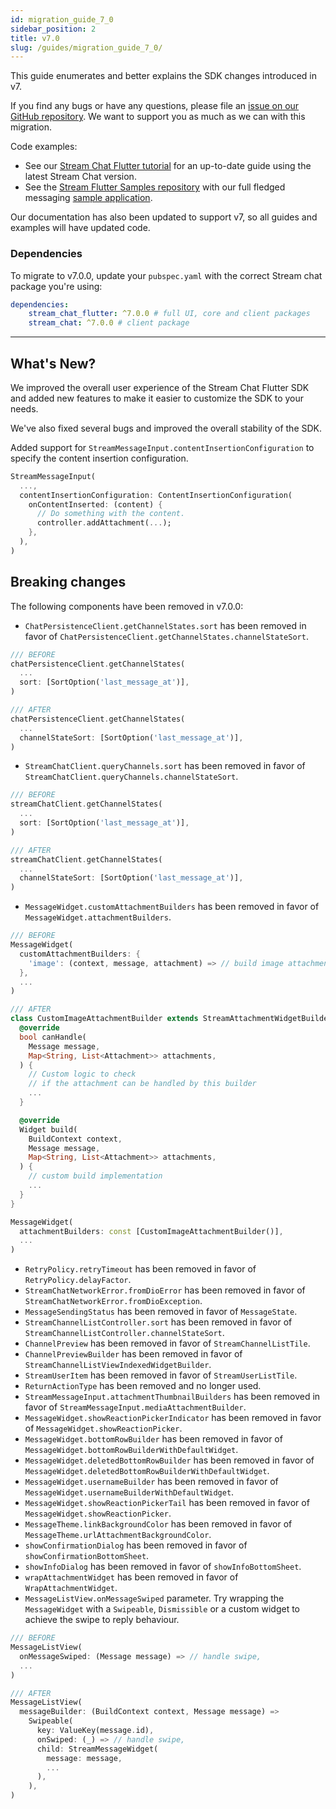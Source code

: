 ```yaml
---
id: migration_guide_7_0
sidebar_position: 2
title: v7.0
slug: /guides/migration_guide_7_0/
---
```


This guide enumerates and better explains the SDK changes introduced in v7.

If you find any bugs or have any questions, please file an [issue on our GitHub repository](https://github.com/GetStream/stream-chat-flutter/issues). We want to support you as much as we can with this migration.

Code examples:

- See our [Stream Chat Flutter tutorial](https://getstream.io/chat/flutter/tutorial/) for an up-to-date guide using the latest Stream Chat version.
- See the [Stream Flutter Samples repository](https://github.com/GetStream/flutter-samples) with our full fledged messaging [sample application](https://github.com/GetStream/flutter-samples/tree/main/packages/stream_chat_v1).

Our documentation has also been updated to support v7, so all guides and examples will have updated code.

### Dependencies

To migrate to v7.0.0, update your `pubspec.yaml` with the correct Stream chat package you're using:

```yaml
dependencies:
	stream_chat_flutter: ^7.0.0 # full UI, core and client packages
	stream_chat: ^7.0.0 # client package
```

---

## What's New?

We improved the overall user experience of the Stream Chat Flutter SDK and added new features to make it easier to customize the SDK to your needs.

We've also fixed several bugs and improved the overall stability of the SDK.

Added support for `StreamMessageInput.contentInsertionConfiguration` to specify the content insertion configuration.

  ```dart
  StreamMessageInput(
    ...,
    contentInsertionConfiguration: ContentInsertionConfiguration(
      onContentInserted: (content) {
        // Do something with the content.
        controller.addAttachment(...);
      },
    ),
  )
  ```
## Breaking changes

The following components have been removed in v7.0.0:

- `ChatPersistenceClient.getChannelStates.sort` has been removed in favor of `ChatPersistenceClient.getChannelStates.channelStateSort`.
```dart
/// BEFORE
chatPersistenceClient.getChannelStates(
  ...
  sort: [SortOption('last_message_at')],
)

/// AFTER
chatPersistenceClient.getChannelStates(
  ...
  channelStateSort: [SortOption('last_message_at')],
)
```
- `StreamChatClient.queryChannels.sort` has been removed in favor of `StreamChatClient.queryChannels.channelStateSort`.
```dart
/// BEFORE
streamChatClient.getChannelStates(
  ...
  sort: [SortOption('last_message_at')],
)

/// AFTER
streamChatClient.getChannelStates(
  ...
  channelStateSort: [SortOption('last_message_at')],
)
```
- `MessageWidget.customAttachmentBuilders` has been removed in favor of `MessageWidget.attachmentBuilders`.
```dart
/// BEFORE
MessageWidget(
  customAttachmentBuilders: {
    'image': (context, message, attachment) => // build image attachment,
  },
  ...
)
```
```dart
/// AFTER
class CustomImageAttachmentBuilder extends StreamAttachmentWidgetBuilder {
  @override
  bool canHandle(
    Message message,
    Map<String, List<Attachment>> attachments,
  ) {
    // Custom logic to check 
    // if the attachment can be handled by this builder
    ...
  }

  @override
  Widget build(
    BuildContext context,
    Message message,
    Map<String, List<Attachment>> attachments,
  ) {
    // custom build implementation
    ...
  }
}

MessageWidget(
  attachmentBuilders: const [CustomImageAttachmentBuilder()],
  ...
)
```
- `RetryPolicy.retryTimeout` has been removed in favor of `RetryPolicy.delayFactor`.
- `StreamChatNetworkError.fromDioError` has been removed in favor of `StreamChatNetworkError.fromDioException`.
- `MessageSendingStatus` has been removed in favor of `MessageState`.
- `StreamChannelListController.sort` has been removed in favor of `StreamChannelListController.channelStateSort`.
- `ChannelPreview` has been removed in favor of `StreamChannelListTile`.
- `ChannelPreviewBuilder` has been removed in favor of `StreamChannelListViewIndexedWidgetBuilder`.
- `StreamUserItem` has been removed in favor of `StreamUserListTile`.
- `ReturnActionType` has been removed and no longer used.
- `StreamMessageInput.attachmentThumbnailBuilders` has been removed in favor of `StreamMessageInput.mediaAttachmentBuilder`.
- `MessageWidget.showReactionPickerIndicator` has been removed in favor of `MessageWidget.showReactionPicker`.
- `MessageWidget.bottomRowBuilder` has been removed in favor of `MessageWidget.bottomRowBuilderWithDefaultWidget`.
- `MessageWidget.deletedBottomRowBuilder` has been removed in favor of `MessageWidget.deletedBottomRowBuilderWithDefaultWidget`.
- `MessageWidget.usernameBuilder` has been removed in favor of `MessageWidget.usernameBuilderWithDefaultWidget`.
- `MessageWidget.showReactionPickerTail` has been removed in favor of `MessageWidget.showReactionPicker`.
- `MessageTheme.linkBackgroundColor` has been removed in favor of `MessageTheme.urlAttachmentBackgroundColor`.
- `showConfirmationDialog` has been removed in favor of `showConfirmationBottomSheet`.
- `showInfoDialog` has been removed in favor of `showInfoBottomSheet`.
- `wrapAttachmentWidget` has been removed in favor of `WrapAttachmentWidget`.
- `MessageListView.onMessageSwiped` parameter. Try wrapping the `MessageWidget` with a `Swipeable`, `Dismissible` or a custom widget to achieve the swipe to reply behaviour.
```dart
/// BEFORE
MessageListView(
  onMessageSwiped: (Message message) => // handle swipe,
  ...
)

/// AFTER
MessageListView(
  messageBuilder: (BuildContext context, Message message) =>
    Swipeable(
      key: ValueKey(message.id),
      onSwiped: (_) => // handle swipe,
      child: StreamMessageWidget(
        message: message,
        ...
      ),
    ),
)
```
